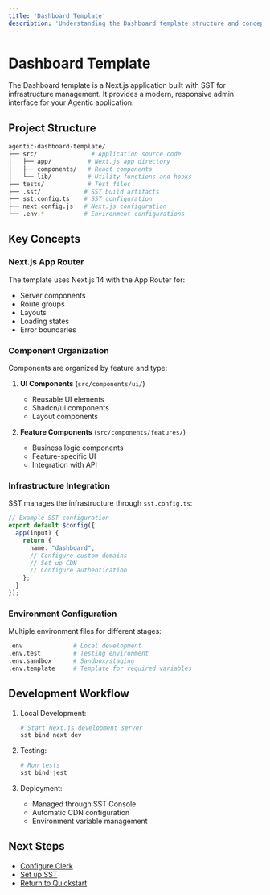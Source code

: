 ```yaml
---
title: 'Dashboard Template'
description: 'Understanding the Dashboard template structure and concepts'
---
```


# Dashboard Template

The Dashboard template is a Next.js application built with SST for infrastructure management. It provides a modern, responsive admin interface for your Agentic application.

## Project Structure

```bash
agentic-dashboard-template/
├── src/               # Application source code
│   ├── app/          # Next.js app directory
│   ├── components/   # React components
│   └── lib/          # Utility functions and hooks
├── tests/            # Test files
├── .sst/            # SST build artifacts
├── sst.config.ts    # SST configuration
├── next.config.js   # Next.js configuration
└── .env.*           # Environment configurations
```

## Key Concepts

### Next.js App Router

The template uses Next.js 14 with the App Router for:
- Server components
- Route groups
- Layouts
- Loading states
- Error boundaries

### Component Organization

Components are organized by feature and type:

1. **UI Components** (`src/components/ui/`)
   - Reusable UI elements
   - Shadcn/ui components
   - Layout components

2. **Feature Components** (`src/components/features/`)
   - Business logic components
   - Feature-specific UI
   - Integration with API

### Infrastructure Integration

SST manages the infrastructure through `sst.config.ts`:

```typescript
// Example SST configuration
export default $config({
  app(input) {
    return {
      name: "dashboard",
      // Configure custom domains
      // Set up CDN
      // Configure authentication
    };
  }
});
```

### Environment Configuration

Multiple environment files for different stages:

```bash
.env              # Local development
.env.test         # Testing environment
.env.sandbox      # Sandbox/staging
.env.template     # Template for required variables
```

## Development Workflow

1. Local Development:
   ```bash
   # Start Next.js development server
   sst bind next dev
   ```

2. Testing:
   ```bash
   # Run tests
   sst bind jest
   ```

3. Deployment:
   - Managed through SST Console
   - Automatic CDN configuration
   - Environment variable management

## Next Steps

- [Configure Clerk](/essentials/configuration/clerk)
- [Set up SST](/essentials/configuration/sst)
- [Return to Quickstart](/quickstart) 